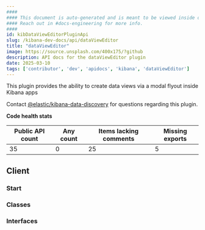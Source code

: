 ```yaml
---
####
#### This document is auto-generated and is meant to be viewed inside our experimental, new docs system.
#### Reach out in #docs-engineering for more info.
####
id: kibDataViewEditorPluginApi
slug: /kibana-dev-docs/api/dataViewEditor
title: "dataViewEditor"
image: https://source.unsplash.com/400x175/?github
description: API docs for the dataViewEditor plugin
date: 2025-03-10
tags: ['contributor', 'dev', 'apidocs', 'kibana', 'dataViewEditor']
---
```


This plugin provides the ability to create data views via a modal flyout inside Kibana apps

Contact [@elastic/kibana-data-discovery](https://github.com/orgs/elastic/teams/kibana-data-discovery) for questions regarding this plugin.

**Code health stats**

| Public API count  | Any count | Items lacking comments | Missing exports |
|-------------------|-----------|------------------------|-----------------|
| 35 | 0 | 25 | 5 |

## Client

### Start
<DocDefinitionList data={[dataViewEditorObj.client.start]}/>

### Classes
<DocDefinitionList data={dataViewEditorObj.client.classes}/>

### Interfaces
<DocDefinitionList data={dataViewEditorObj.client.interfaces}/>

